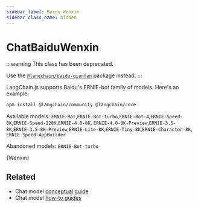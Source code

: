 ```yaml
---
sidebar_label: Baidu Wenxin
sidebar_class_name: hidden
---
```



# ChatBaiduWenxin

:::warning
This class has been deprecated.

Use the [`@langchain/baidu-qianfan`](/docs/integrations/chat/baidu_qianfan/) package instead.
:::

LangChain.js supports Baidu's ERNIE-bot family of models. Here's an example:


<IntegrationInstallTooltip></IntegrationInstallTooltip>

```bash npm2yarn
npm install @langchain/community @langchain/core
```

Available models: `ERNIE-Bot`,`ERNIE-Bot-turbo`,`ERNIE-Bot-4`,`ERNIE-Speed-8K`,`ERNIE-Speed-128K`,`ERNIE-4.0-8K`,
`ERNIE-4.0-8K-Preview`,`ERNIE-3.5-8K`,`ERNIE-3.5-8K-Preview`,`ERNIE-Lite-8K`,`ERNIE-Tiny-8K`,`ERNIE-Character-8K`,
`ERNIE Speed-AppBuilder`

Abandoned models: `ERNIE-Bot-turbo`


<CodeBlock language="typescript">{Wenxin}</CodeBlock>

## Related

- Chat model [conceptual guide](/docs/concepts/chat_modelss)
- Chat model [how-to guides](/docs/how_to/#chat-models)
